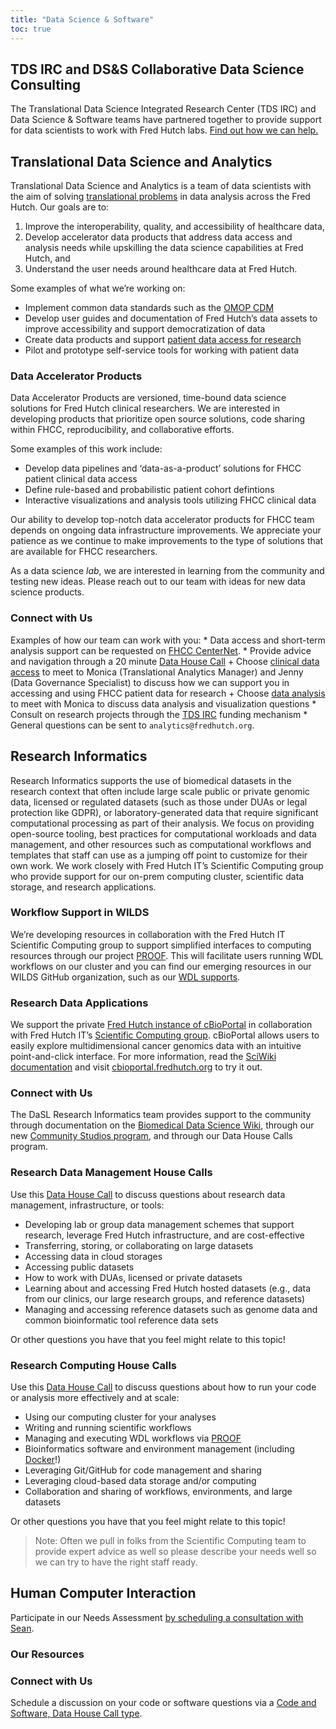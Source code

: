 ```yaml
---
title: "Data Science & Software"
toc: true
---
```



::: {.callout-caution collapse="true"}
## TDS IRC and DS&S Collaborative Data Science Consulting
The Translational Data Science Integrated Research Center (TDS IRC) and Data Science & Software teams have partnered together to provide support for data scientists to work with Fred Hutch labs. [Find out how we can help.](https://centernet.fredhutch.org/u/tdsirc/funding/-2024-tds-irc-data-scientist-collaboration.html)
:::





## Translational Data Science and Analytics

Translational Data Science and Analytics is a team of data scientists with the aim of solving [translational problems](https://ascpt.onlinelibrary.wiley.com/doi/10.1111/cts.13055) in data analysis across the Fred Hutch. Our goals are to: 

1. Improve the interoperability, quality, and accessibility of healthcare data, 
2. Develop accelerator data products that address data access and analysis needs while upskilling the data science capabilities at Fred Hutch, and 
3. Understand the user needs around healthcare data at Fred Hutch.


Some examples of what we're working on:

* Implement common data standards such as the [OMOP CDM](https://www.ohdsi.org/data-standardization/)
* Develop user guides and documentation of Fred Hutch’s data assets to improve accessibility and support democratization of data
* Create data products and support [patient data access for research](https://centernet.fredhutch.org/f/data-science-lab/patient-data.html)
* Pilot and prototype self-service tools for working with patient data


### Data Accelerator Products

Data Accelerator Products are versioned, time-bound data science solutions for Fred Hutch clinical researchers. We are interested in developing products that prioritize open source solutions, code sharing within FHCC, reproducibility, and collaborative efforts.

Some examples of this work include:

* Develop data pipelines and 'data-as-a-product' solutions for FHCC patient clinical data access 
* Define rule-based and probabilistic patient cohort defintions
* Interactive visualizations and analysis tools utilizing FHCC clinical data

Our ability to develop top-notch data accelerator products for FHCC team depends on ongoing data infrastructure improvements. We appreciate your patience as we continue to make improvements to the type of solutions that are available for FHCC researchers.

As a data science *lab*, we are interested in learning from the community and testing new ideas. Please reach out to our team with ideas for new data science products.

### Connect with Us

Examples of how our team can work with you:
* Data access and short-term analysis support can be requested on [FHCC CenterNet](https://centernet.fredhutch.org/f/data-science-lab/patient-data.html).
* Provide advice and navigation through a 20 minute [Data House Call](https://calendly.com/data-house-calls)
    + Choose [clinical data access](https://calendly.com/data-house-calls/clinical-data) to meet to Monica (Translational Analytics Manager) and Jenny (Data Governance Specialist) to discuss how we can support you in accessing and using FHCC patient data for research 
    + Choose [data analysis](https://calendly.com/data-house-calls/analysis-viz) to meet with Monica to discuss data analysis and visualization questions
* Consult on research projects through the [TDS IRC](https://centernet.fredhutch.org/u/tdsirc/funding/2023-tds-irc-data-scientist-collaboration.html) funding mechanism
* General questions can be sent to `analytics@fredhutch.org`.



## Research Informatics

Research Informatics supports the use of biomedical datasets in the research context that often include large scale public or private genomic data, licensed or regulated datasets (such as those under DUAs or legal protection like GDPR), or laboratory-generated data that require significant computational processing as part of their analysis.  We focus on providing open-source tooling, best practices for computational workloads and data management, and other resources such as computational workflows and templates that staff can use as a jumping off point to customize for their own work.  We work closely with Fred Hutch IT's Scientific Computing group who provide support for our on-prem computing cluster, scientific data storage, and research applications.  


### Workflow Support in WILDS

We're developing resources in collaboration with the Fred Hutch IT Scientific Computing group to support simplified interfaces to computing resources through our project [PROOF](https://sciwiki.fredhutch.org/dasldemos/proof-how-to/). This will facilitate users running WDL workflows on our cluster and you can find our emerging resources in our WILDS GitHub organization, such as our [WDL supports](https://github.com/orgs/getwilds/repositories?q=cromwell+OR+WDL&type=all&language=&sort=).

### Research Data Applications
We support the private [Fred Hutch instance of cBioPortal](/tools/#cbioportal) in collaboration with Fred Hutch IT's [Scientific Computing group](https://centernet.fredhutch.org/u/it/scicomp.html). cBioPortal allows users to easily explore multidimensional cancer genomics data with an intuitive point-and-click interface. For more information, read the [SciWiki documentation](https://sciwiki.fredhutch.org/dasldemos/fh-cbio-intro/) and visit [cbioportal.fredhutch.org](https://cbioportal.fredhutch.org) to try it out.



### Connect with Us
The DaSL Research Informatics team provides support to the community through documentation on the [Biomedical Data Science Wiki](https://sciwiki.fredhutch.org/), through our new [Community Studios program](/communitystudios/), and through our Data House Calls program.

### Research Data Management House Calls
Use this [Data House Call](https://calendly.com/data-house-calls/management) to discuss questions about research data management, infrastructure, or tools:

- Developing lab or group data management schemes that support research, leverage Fred Hutch infrastructure, and are cost-effective
- Transferring, storing, or collaborating on large datasets
- Accessing data in cloud storages
- Accessing public datasets
- How to work with DUAs, licensed or private datasets
- Learning about and accessing Fred Hutch hosted datasets (e.g., data from our clinics, our large research groups, and reference datasets)
- Managing and accessing reference datasets such as genome data and common bioinformatic tool reference data sets

Or other questions you have that you feel might relate to this topic!  


### Research Computing House Calls

Use this [Data House Call](https://calendly.com/data-house-calls/computing) to discuss questions about how to run your code or analysis more effectively and at scale:

- Using our computing cluster for your analyses
- Writing and running scientific workflows
- Managing and executing WDL workflows via [PROOF](https://sciwiki.fredhutch.org/dasldemos/proof-how-to/)
- Bioinformatics software and environment management (including [Docker](https://github.com/getwilds/wilds-docker-library)!)
- Leveraging Git/GitHub for code management and sharing
- Leveraging cloud-based data storage and/or computing
- Collaboration and sharing of workflows, environments, and large datasets

Or other questions you have that you feel might relate to this topic!  

>Note: Often we pull in folks from the Scientific Computing team to provide expert advice as well so please describe your needs well so we can try to have the right staff ready. 






## Human Computer Interaction



Participate in our Needs Assessment [by scheduling a consultation with Sean](/needs/).

### Our Resources

### Connect with Us

Schedule a discussion on your code or software questions via a [Code and Software, Data House Call type](https://calendly.com/data-house-calls).  